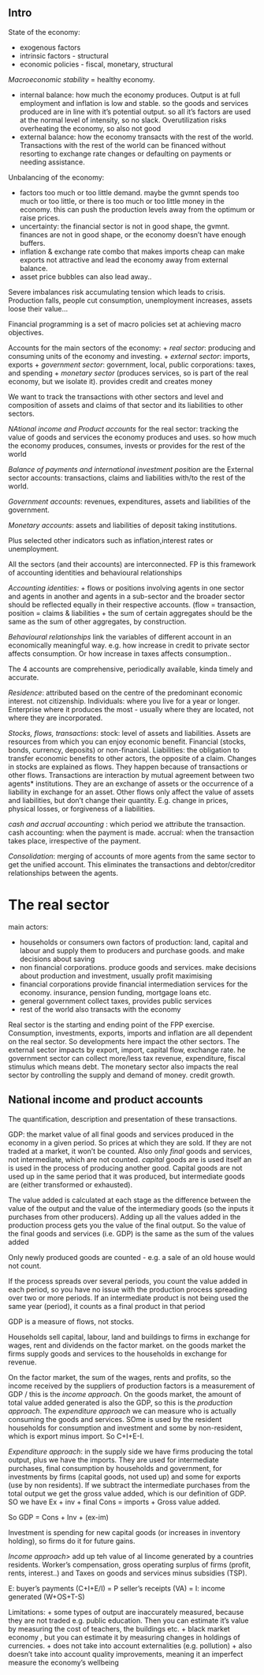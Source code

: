 ## Intro 

State of the economy:

+ exogenous factors
+ intrinsic factors - structural
+ economic policies  - fiscal, monetary, structural

*Macroeconomic stability* = healthy economy. 

+ internal balance: how much the economy produces. Output is at full employment and inflation is low and stable. so the goods and services produced are in line with it's potential output. so all it's factors are used at the normal level of intensity, so no slack. Overutilization risks overheating the economy, so also not good
* external balance: how the economy transacts with the rest of the world. Transactions with the rest of the world can be financed without resorting to exchange rate changes or defaulting on payments or needing assistance. 

Unbalancing of the economy:

+ factors too much or too little demand. maybe the gvmnt spends too much or too little, or there is too much or too little money in the economy. this can push the production levels away from the optimum or raise prices.
+ uncertainty: the financial sector is not in good shape, the gvmnt. finances are not in good shape, or the economy doesn't have enough buffers. 
+ inflation & exchange rate combo that makes imports cheap can make exports not attractive and lead the economy away from external balance. 
+ asset price bubbles can also lead away..

Severe imbalances risk accumulating tension which leads to crisis. Production falls, people cut consumption, unemployment increases, assets loose their value...

Financial programming is a set of macro policies set at achieving macro objectives.

Accounts for the main sectors of the economy:
+ *real sector*: producing and consuming units of the economy and investing.
+ *external sector*: imports, exports
+ *government sector*: government, local, public corporations: taxes, and spending
+ *monetary sector* (produces services, so is part of the real economy, but we isolate it). provides credit and creates money

We want to track the transactions with other sectors and level and composition of assets and claims of that sector and its liabilities to other sectors. 

*NAtional income and Product accounts* for the real sector: tracking the value of goods and services the economy produces and uses. so how much the economy produces, consumes, invests or provides for the rest of the world

*Balance of payments and international investment position* are the External sector accounts: transactions, claims and liabilities with/to the rest of the world. 

*Government accounts*: revenues, expenditures, assets and liabilities of the government. 

*Monetary accounts*: assets and liabilities of deposit taking institutions.

Plus selected other indicators such as inflation,interest rates or unemployment. 

All the sectors (and their accounts) are interconnected. FP is this framework of accounting identities and behavioural relationships

*Accounting identities:*
+ flows or positions involving agents in one sector and agents in another and agents in a sub-sector and the broader sector should be reflected equally in their respective accounts. (flow = transaction, position = claims & liabilities
+ the sum of certain aggregates should be the same as the sum of other aggregates, by construction. 

*Behavioural relationships* link the variables of different account in an economically meaningful way. e.g. how increase in credit to private sector affects consumption. Or how increase in taxes affects consumption..

The 4 accounts are comprehensive, periodically available, kinda timely and accurate. 


*Residence*: attributed based on the centre of the predominant economic interest. not citizenship. Individuals: where you live for a year or longer. Enterprise where it produces the most - usually where they are located, not where they are incorporated. 

*Stocks, flows, transactions*: stock: level of assets and liabilities. Assets are resources from which you can enjoy economic benefit. Financial (stocks, bonds, currency, deposits) or non-financial. Liabilities: the obligation to transfer economic benefits to other actors,  the opposite of a claim. Changes in stocks are explained as flows. They happen because of transactions or other flows. Transactions are interaction by mutual agreement between two agents* institutions. They are an exchange of assets or the occurrence of a liability in exchange for an asset. Other flows only affect the value of assets and liabilities, but don't change their quantity. E.g. change in prices, physical losses, or forgiveness of a liabilities. 

*cash and accrual accounting *: which period we attribute the transaction. cash accounting: when the payment is made. accrual: when the transaction takes place, irrespective of the payment. 

*Consolidation*: merging of accounts of more agents from the same sector to get the unified account. This eliminates the transactions and debtor/creditor relationships between the agents. 

# The real sector

main actors:

+ households or consumers own factors of production: land, capital and labour and supply them to producers and purchase goods. and make decisions about saving
+ non financial corporations. produce goods and services. make decisions about production and investment, usually profit maximising
+ financial corporations provide financial intermediation services for the economy. insurance, pension funding, mortgage loans etc.
+ general government collect taxes, provides public services
+ rest of the world also transacts with the economy

Real sector is the starting and ending point of the FPP exercise. Consumption, investments, exports, imports and inflation are all dependent on the real sector. So developments here impact the other sectors. The external sector impacts by export, import, capital flow, exchange rate. he government sector can collect more/less tax revenue, expenditure, fiscal stimulus which means debt. The monetary sector also impacts the real sector by controlling the supply and demand of money. credit growth. 

## National income and product accounts

The quantification, description and presentation of these transactions. 

GDP: the market value of all final goods and services produced in the economy in a given period. So prices at which they are sold. If they are not traded at a market, it won't be counted. Also only *final* goods and services, not intermediate, which are not counted. *capital* goods are is used itself an is used in the process of producing another good. Capital goods are not used up in the same period that it was produced, but intermediate goods are (either transformed or exhausted). 

The value added is calculated at each stage as the difference between the value of the output and the value of the intermediary goods (so the inputs it purchases from other producers). Adding up all the values added in the production process gets you the value of the final output. So the value of the final goods and services (i.e. GDP) is the same as the sum of the values added

Only newly produced goods are counted - e.g. a sale of an old house would not count. 

If the process spreads over several periods, you count the value added in each period, so you have no issue with the production process spreading over two or more periods. If an intermediate product is not being used the same year (period), it counts as a final product in that period

GDP is a measure of flows, not stocks. 


Households sell capital, labour, land and buildings to firms in exchange for wages, rent and dividends on the factor market. on the goods market the firms supply goods and services to the households in exchange for revenue. 

On the factor market, the sum of the wages, rents and profits, so the income received by the suppliers of production factors is a measurement of GDP / this is the *income approach*. On the goods market, the amount of total value added generated is also the GDP, so this is the *production approach*. The *expenditure approach* we can measure who is actually consuming the goods and services. SOme is used by the resident households for consumption and investment and some by non-resident, which is export minus import. So C+I+E-I.

*Expenditure approach*: in the supply side we have firms producing the total output, plus we have the imports. They are used for intermediate purchases, final consumption by households and government, for investments by firms (capital goods, not used up) and some for exports (use by non residents). If we subtract the intermediate purchases from the total output we get the gross value added, which is our definition of GDP. SO we have Ex + inv + final Cons = imports + Gross value added. 

So GDP = Cons + Inv + (ex-im)

Investment is spending for new capital goods (or increases in inventory holding), so firms do it for future gains. 

*Income approach*> add up teh value of al lincome generated by a countries residents. Worker's compensation, gross operating surplus of firms (profit, rents, interest..) and Taxes on goods and services minus subsidies (TSP).

E: buyer's payments (C+I+E/I) = P seller's receipts (VA) = I: income generated (W+OS+T-S)

Limitations:
+ some types of output are inaccurately measured, because they are not traded e.g. public education. Then you can estimate it's value by measuring the cost of teachers, the buildings etc.
+ black market economy , but you can estimate it by measuring changes in holdings of currencies. 
+ does not take into account externalities (e.g. pollution)
+ also doesn't take into account quality improvements, meaning it an imperfect measure the economy's wellbeing






